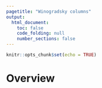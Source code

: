 ```yaml
---
pagetitle: "Winogradsky columns"
output:
  html_document:
    toc: false
    code_folding: null
    number_sections: false
---
```


```r
knitr::opts_chunk$set(echo = TRUE)
```

# Overview {.unnumbered}
